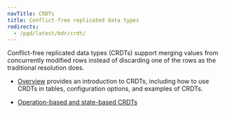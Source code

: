```yaml
---
navTitle: CRDTs
title: Conflict-free replicated data types
redirects:
  - /pgd/latest/bdr/crdt/
---
```


Conflict-free replicated data types (CRDTs) support merging values from concurrently modified rows instead of discarding one of the rows as the traditional resolution does.

- [Overview](01_crdt-overview) provides an introduction to CRDTs, including how to use CRDTs in tables, configuration options, and examples of CRDTs. 

- [Operation-based and state-based CRDTs]()